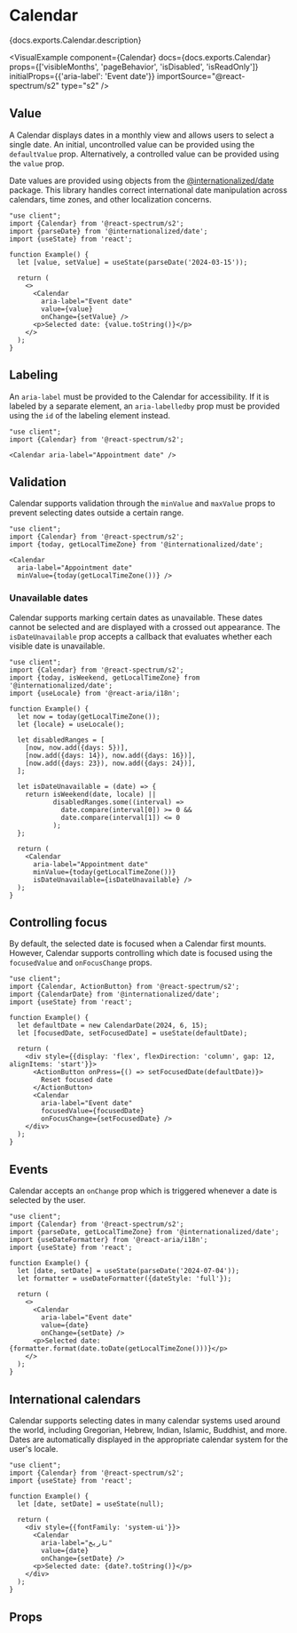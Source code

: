 

# Calendar

<PageDescription>{docs.exports.Calendar.description}</PageDescription>

<VisualExample
  component={Calendar}
  docs={docs.exports.Calendar}
  props={['visibleMonths', 'pageBehavior', 'isDisabled', 'isReadOnly']}
  initialProps={{'aria-label': 'Event date'}}
  importSource="@react-spectrum/s2"
  type="s2" />

## Value

A Calendar displays dates in a monthly view and allows users to select a single date. An initial, uncontrolled value can be provided using the `defaultValue` prop. Alternatively, a controlled value can be provided using the `value` prop.

Date values are provided using objects from the [@internationalized/date](https://react-spectrum.adobe.com/internationalized/date/) package. This library handles correct international date manipulation across calendars, time zones, and other localization concerns.

```tsx render
"use client";
import {Calendar} from '@react-spectrum/s2';
import {parseDate} from '@internationalized/date';
import {useState} from 'react';

function Example() {
  let [value, setValue] = useState(parseDate('2024-03-15'));

  return (
    <>
      <Calendar
        aria-label="Event date"
        value={value}
        onChange={setValue} />
      <p>Selected date: {value.toString()}</p>
    </>
  );
}
```

## Labeling

An `aria-label` must be provided to the Calendar for accessibility. If it is labeled by a separate element, an `aria-labelledby` prop must be provided using the `id` of the labeling element instead.

```tsx render
"use client";
import {Calendar} from '@react-spectrum/s2';

<Calendar aria-label="Appointment date" />
```

## Validation

Calendar supports validation through the `minValue` and `maxValue` props to prevent selecting dates outside a certain range.

```tsx render hideImports
"use client";
import {Calendar} from '@react-spectrum/s2';
import {today, getLocalTimeZone} from '@internationalized/date';

<Calendar
  aria-label="Appointment date"
  minValue={today(getLocalTimeZone())} />
```

### Unavailable dates

Calendar supports marking certain dates as unavailable. These dates cannot be selected and are displayed with a crossed out appearance. The `isDateUnavailable` prop accepts a callback that evaluates whether each visible date is unavailable.

```tsx render hideImports
"use client";
import {Calendar} from '@react-spectrum/s2';
import {today, isWeekend, getLocalTimeZone} from '@internationalized/date';
import {useLocale} from '@react-aria/i18n';

function Example() {
  let now = today(getLocalTimeZone());
  let {locale} = useLocale();
  
  let disabledRanges = [
    [now, now.add({days: 5})],
    [now.add({days: 14}), now.add({days: 16})],
    [now.add({days: 23}), now.add({days: 24})],
  ];

  let isDateUnavailable = (date) => {
    return isWeekend(date, locale) || 
           disabledRanges.some((interval) => 
             date.compare(interval[0]) >= 0 && 
             date.compare(interval[1]) <= 0
           );
  };

  return (
    <Calendar
      aria-label="Appointment date"
      minValue={today(getLocalTimeZone())}
      isDateUnavailable={isDateUnavailable} />
  );
}
```

## Controlling focus

By default, the selected date is focused when a Calendar first mounts. However, Calendar supports controlling which date is focused using the `focusedValue` and `onFocusChange` props.

```tsx render hideImports
"use client";
import {Calendar, ActionButton} from '@react-spectrum/s2';
import {CalendarDate} from '@internationalized/date';
import {useState} from 'react';

function Example() {
  let defaultDate = new CalendarDate(2024, 6, 15);
  let [focusedDate, setFocusedDate] = useState(defaultDate);

  return (
    <div style={{display: 'flex', flexDirection: 'column', gap: 12, alignItems: 'start'}}>
      <ActionButton onPress={() => setFocusedDate(defaultDate)}>
        Reset focused date
      </ActionButton>
      <Calendar
        aria-label="Event date"
        focusedValue={focusedDate}
        onFocusChange={setFocusedDate} />
    </div>
  );
}
```

## Events

Calendar accepts an `onChange` prop which is triggered whenever a date is selected by the user.

```tsx render hideImports
"use client";
import {Calendar} from '@react-spectrum/s2';
import {parseDate, getLocalTimeZone} from '@internationalized/date';
import {useDateFormatter} from '@react-aria/i18n';
import {useState} from 'react';

function Example() {
  let [date, setDate] = useState(parseDate('2024-07-04'));
  let formatter = useDateFormatter({dateStyle: 'full'});

  return (
    <>
      <Calendar
        aria-label="Event date"
        value={date}
        onChange={setDate} />
      <p>Selected date: {formatter.format(date.toDate(getLocalTimeZone()))}</p>
    </>
  );
}
```

## International calendars

Calendar supports selecting dates in many calendar systems used around the world, including Gregorian, Hebrew, Indian, Islamic, Buddhist, and more. Dates are automatically displayed in the appropriate calendar system for the user's locale.

```tsx render hideImports
"use client";
import {Calendar} from '@react-spectrum/s2';
import {useState} from 'react';

function Example() {
  let [date, setDate] = useState(null);
  
  return (
    <div style={{fontFamily: 'system-ui'}}>
      <Calendar
        aria-label="تاریخ"
        value={date}
        onChange={setDate} />
      <p>Selected date: {date?.toString()}</p>
    </div>
  );
}
```

## Props

<PropTable component={docs.exports.Calendar} links={docs.links} />
